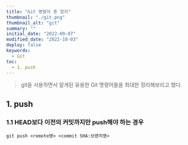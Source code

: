 ```yaml
---
title: "Git 명령어 총 정리"
thumbnail: "./git.png"
thumbnail_alt: "git"
summary: ""
initial_date: "2022-09-07"
modified_date: "2022-10-03"
deploy: false
keywords:
  - Git
toc:
  - 1. push
---
```



<Blockquote>
  git을 사용하면서 알게된 유용한 Git 명령어들을 최대한 정리해보리고 했다.
</Blockquote>

## 1. push

### 1.1 HEAD보다 이전의 커밋까지만 push해야 하는 경우

```
git push <remote명> <commit SHA:브랜치명>
```